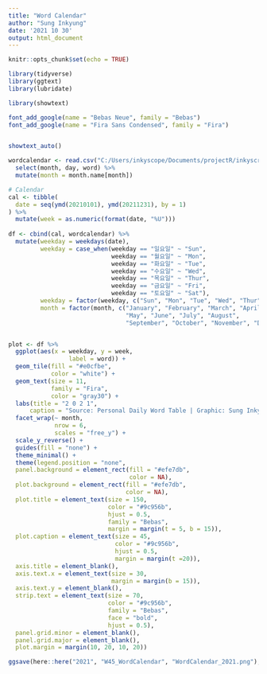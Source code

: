 ```yaml
---
title: "Word Calendar"
author: "Sung Inkyung"
date: '2021 10 30'
output: html_document
---
```


```r
knitr::opts_chunk$set(echo = TRUE)
```

```r
library(tidyverse)
library(ggtext)
library(lubridate)

library(showtext)

font_add_google(name = "Bebas Neue", family = "Bebas")
font_add_google(name = "Fira Sans Condensed", family = "Fira")


showtext_auto()

```


```r
wordcalendar <- read.csv("C:/Users/inkyscope/Documents/projectR/inkyscroll/data/wordcalendar_2021.csv") %>% 
  select(month, day, word) %>% 
  mutate(month = month.name[month])
```


```r
# Calendar
cal <- tibble(
  date = seq(ymd(20210101), ymd(20211231), by = 1)
) %>% 
  mutate(week = as.numeric(format(date, "%U"))) 
  
df <- cbind(cal, wordcalendar) %>% 
  mutate(weekday = weekdays(date),
         weekday = case_when(weekday == "일요일" ~ "Sun",
                             weekday == "월요일" ~ "Mon",
                             weekday == "화요일" ~ "Tue",
                             weekday == "수요일" ~ "Wed",
                             weekday == "목요일" ~ "Thur",
                             weekday == "금요일" ~ "Fri",
                             weekday == "토요일" ~ "Sat"),
         weekday = factor(weekday, c("Sun", "Mon", "Tue", "Wed", "Thur", "Fri", "Sat")),
         month = factor(month, c("January", "February", "March", "April",
                                 "May", "June", "July", "August",
                                 "September", "October", "November", "December"))) 


plot <- df %>% 
  ggplot(aes(x = weekday, y = week, 
                 label = word)) +
  geom_tile(fill = "#e0cfbe",
            color = "white") +
  geom_text(size = 11,
            family = "Fira",
            color = "gray30") +
  labs(title = "2 0 2 1",
      caption = "Source: Personal Daily Word Table | Graphic: Sung Inkyung") +
  facet_wrap(~ month, 
             nrow = 6,
             scales = "free_y") +
  scale_y_reverse() +
  guides(fill = "none") +
  theme_minimal() +
  theme(legend.position = "none",
  panel.background = element_rect(fill = "#efe7db", 
                                  color = NA),
  plot.background = element_rect(fill = "#efe7db",  
                                 color = NA),
  plot.title = element_text(size = 150,
                            color = "#9c956b",
                            hjust = 0.5,
                            family = "Bebas",
                            margin = margin(t = 5, b = 15)),
  plot.caption = element_text(size = 45,
                              color = "#9c956b",
                              hjust = 0.5,
                              margin = margin(t =20)),
  axis.title = element_blank(),
  axis.text.x = element_text(size = 30,
                             margin = margin(b = 15)),
  axis.text.y = element_blank(),
  strip.text = element_text(size = 70, 
                            color = "#9c956b",
                            family = "Bebas",
                            face = "bold",
                            hjust = 0.5),
  panel.grid.minor = element_blank(),
  panel.grid.major = element_blank(),
  plot.margin = margin(10, 20, 10, 20))

ggsave(here::here("2021", "W45_WordCalendar", "WordCalendar_2021.png"), dpi = 300, width = 30, height = 35, units = "cm")

```


